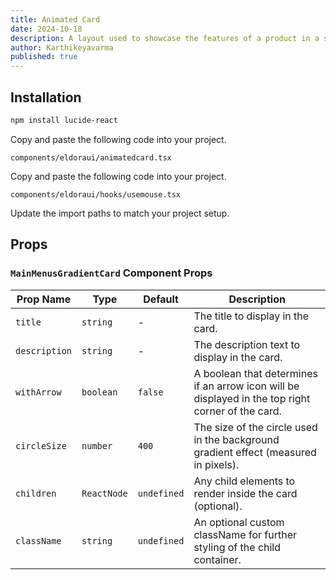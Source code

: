 ```yaml
---
title: Animated Card
date: 2024-10-18
description: A layout used to showcase the features of a product in a simple and elegant way.
author: Karthikeyavarma
published: true
---
```


<ComponentPreview name="animatedcarddemo" />

## Installation

<Steps>

<Step>

```bash
npm install lucide-react
```

</Step>

<Step>Copy and paste the following code into your project.</Step>

`components/eldoraui/animatedcard.tsx`

<ComponentSource name="animatedcard" />

<Step>Copy and paste the following code into your project.</Step>

`components/eldoraui/hooks/usemouse.tsx`

<ComponentSource name="usemouse" />

<Step>Update the import paths to match your project setup.</Step>

</Steps>

## Props

### `MainMenusGradientCard` Component Props

| Prop Name     | Type        | Default     | Description                                                                                       |
| ------------- | ----------- | ----------- | ------------------------------------------------------------------------------------------------- |
| `title`       | `string`    | -           | The title to display in the card.                                                                 |
| `description` | `string`    | -           | The description text to display in the card.                                                      |
| `withArrow`   | `boolean`   | `false`     | A boolean that determines if an arrow icon will be displayed in the top right corner of the card. |
| `circleSize`  | `number`    | `400`       | The size of the circle used in the background gradient effect (measured in pixels).               |
| `children`    | `ReactNode` | `undefined` | Any child elements to render inside the card (optional).                                          |
| `className`   | `string`    | `undefined` | An optional custom className for further styling of the child container.                          |
